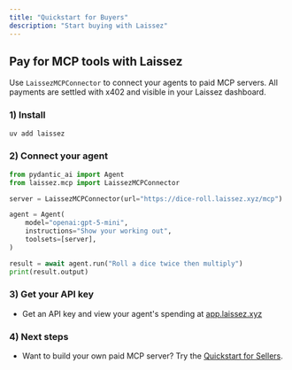 ```yaml
---
title: "Quickstart for Buyers"
description: "Start buying with Laissez"
---
```


## Pay for MCP tools with Laissez

Use `LaissezMCPConnector` to connect your agents to paid MCP servers. All payments are settled with x402 and visible in your Laissez dashboard.

### 1) Install
```bash
uv add laissez
```

### 2) Connect your agent
```python
from pydantic_ai import Agent
from laissez.mcp import LaissezMCPConnector

server = LaissezMCPConnector(url="https://dice-roll.laissez.xyz/mcp")

agent = Agent(
    model="openai:gpt-5-mini",
    instructions="Show your working out",
    toolsets=[server],
)

result = await agent.run("Roll a dice twice then multiply")
print(result.output)
```

### 3) Get your API key
- Get an API key and view your agent's spending at [app.laissez.xyz](https://app.laissez.xyz)

### 4) Next steps
- Want to build your own paid MCP server? Try the [Quickstart for Sellers](quickstart-for-sellers).
